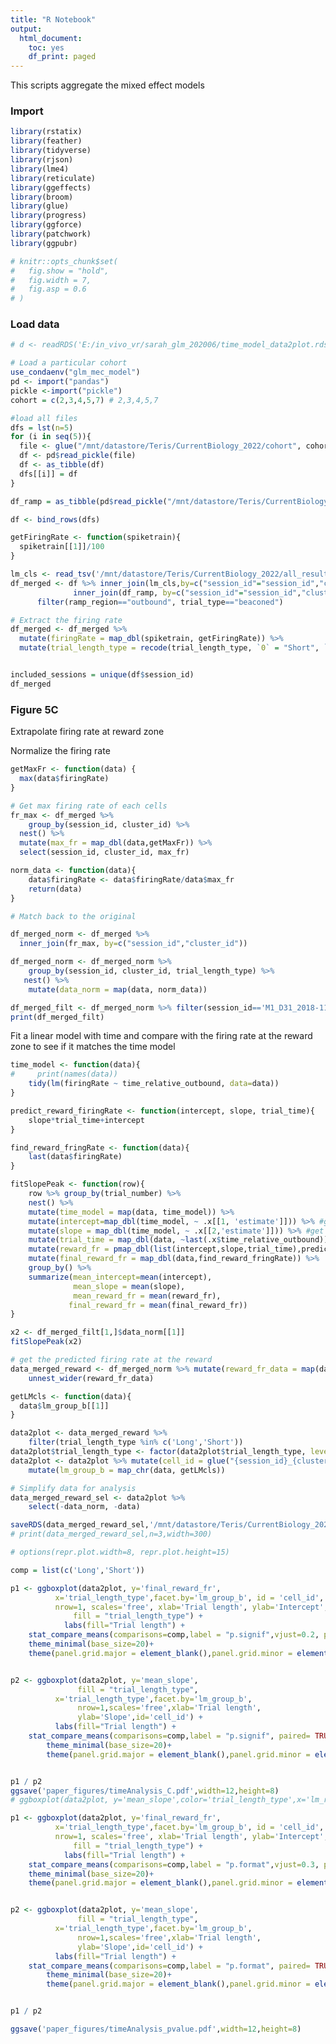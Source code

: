 ```yaml
---
title: "R Notebook"
output:
  html_document:
    toc: yes
    df_print: paged
---
```


This scripts aggregate the mixed effect models


### Import


```r
library(rstatix)
library(feather)
library(tidyverse)
library(rjson)
library(lme4)
library(reticulate)
library(ggeffects)
library(broom)
library(glue)
library(progress)
library(ggforce)
library(patchwork)
library(ggpubr)

# knitr::opts_chunk$set(
#   fig.show = "hold",
#   fig.width = 7,
#   fig.asp = 0.6
# )

```

### Load data

```r
# d <- readRDS('E:/in_vivo_vr/sarah_glm_202006/time_model_data2plot.rds')

# Load a particular cohort
use_condaenv("glm_mec_model")
pd <- import("pandas")
pickle <-import("pickle")
cohort = c(2,3,4,5,7) # 2,3,4,5,7

#load all files
dfs = lst(n=5)
for (i in seq(5)){
  file <- glue("/mnt/datastore/Teris/CurrentBiology_2022/cohort", cohort[[i]], "_df4r.pkl")
  df <- pd$read_pickle(file)
  df <- as_tibble(df)
  dfs[[i]] = df
}

df_ramp = as_tibble(pd$read_pickle("/mnt/datastore/Teris/CurrentBiology_2022/all_rampscore.pkl"))


```

```r

df <- bind_rows(dfs)

getFiringRate <- function(spiketrain){
  spiketrain[[1]]/100
}

lm_cls <- read_tsv('/mnt/datastore/Teris/CurrentBiology_2022/all_results_coefficients.csv')
df_merged <- df %>% inner_join(lm_cls,by=c("session_id"="session_id","cluster_id"="cluster_id")) %>%
              inner_join(df_ramp, by=c("session_id"="session_id","cluster_id"="cluster_id")) %>%
      filter(ramp_region=="outbound", trial_type=="beaconed") 

# Extract the firing rate
df_merged <- df_merged %>%
  mutate(firingRate = map_dbl(spiketrain, getFiringRate)) %>%
  mutate(trial_length_type = recode(trial_length_type, `0` = "Short", `1` = "Middle", `2` = "Long")) 


included_sessions = unique(df$session_id)
df_merged

```
### Figure 5C
Extrapolate firing rate at reward zone

Normalize the firing rate

```r
getMaxFr <- function(data) {
  max(data$firingRate)
}

# Get max firing rate of each cells
fr_max <- df_merged %>%
    group_by(session_id, cluster_id) %>%
  nest() %>%
  mutate(max_fr = map_dbl(data,getMaxFr)) %>%
  select(session_id, cluster_id, max_fr) 

norm_data <- function(data){
    data$firingRate <- data$firingRate/data$max_fr
    return(data)
}

# Match back to the original 

df_merged_norm <- df_merged %>%
  inner_join(fr_max, by=c("session_id","cluster_id")) 

df_merged_norm <- df_merged_norm %>%
    group_by(session_id, cluster_id, trial_length_type) %>%
   nest() %>%
    mutate(data_norm = map(data, norm_data))

```

```r
df_merged_filt <- df_merged_norm %>% filter(session_id=='M1_D31_2018-11-01_12-28-25', cluster_id==7)
print(df_merged_filt)
```

Fit a linear model with time and compare with the firing rate at the reward zone to see if it matches the time model

```r
time_model <- function(data){
#     print(names(data))
    tidy(lm(firingRate ~ time_relative_outbound, data=data))
}

predict_reward_firingRate <- function(intercept, slope, trial_time){
    slope*trial_time+intercept
}

find_reward_fringRate <- function(data){
    last(data$firingRate)
}

fitSlopePeak <- function(row){
    row %>% group_by(trial_number) %>%
    nest() %>%
    mutate(time_model = map(data, time_model)) %>%
    mutate(intercept=map_dbl(time_model, ~ .x[[1, 'estimate']])) %>% #get intercept
    mutate(slope = map_dbl(time_model, ~ .x[[2,'estimate']])) %>% #get slope
    mutate(trial_time = map_dbl(data, ~last(.x$time_relative_outbound))) %>%
    mutate(reward_fr = pmap_dbl(list(intercept,slope,trial_time),predict_reward_firingRate)) %>%
    mutate(final_reward_fr = map_dbl(data,find_reward_fringRate)) %>%
    group_by() %>%
    summarize(mean_intercept=mean(intercept), 
              mean_slope = mean(slope), 
              mean_reward_fr = mean(reward_fr),
             final_reward_fr = mean(final_reward_fr))
}

x2 <- df_merged_filt[1,]$data_norm[[1]]
fitSlopePeak(x2)
```

```r
# get the predicted firing rate at the reward
data_merged_reward <- df_merged_norm %>% mutate(reward_fr_data = map(data_norm,possibly(fitSlopePeak,otherwise = NA))) %>%
    unnest_wider(reward_fr_data)
```


```r

getLMcls <- function(data){
  data$lm_group_b[[1]]
}

data2plot <- data_merged_reward %>%
    filter(trial_length_type %in% c('Long','Short')) 
data2plot$trial_length_type <- factor(data2plot$trial_length_type, levels=c('Long','Short'))
data2plot <- data2plot %>% mutate(cell_id = glue("{session_id}_{cluster_id}")) %>%
    mutate(lm_group_b = map_chr(data, getLMcls))

```


```r
# Simplify data for analysis
data_merged_reward_sel <- data2plot %>%
    select(-data_norm, -data)

saveRDS(data_merged_reward_sel,'/mnt/datastore/Teris/CurrentBiology_2022/S5C_data2plot.rds', compress = FALSE)
# print(data_merged_reward_sel,n=3,width=300)
```


```r
# options(repr.plot.width=8, repr.plot.height=15)

comp = list(c('Long','Short'))

p1 <- ggboxplot(data2plot, y='final_reward_fr',
          x='trial_length_type',facet.by='lm_group_b', id = 'cell_id',
          nrow=1, scales='free', xlab='Trial length', ylab='Intercept',
              fill = "trial_length_type") +
            labs(fill="Trial length") +
    stat_compare_means(comparisons=comp,label = "p.signif",vjust=0.2, paired= TRUE, method='wilcox.test') +
    theme_minimal(base_size=20)+
    theme(panel.grid.major = element_blank(),panel.grid.minor = element_blank(),axis.line = element_line())


p2 <- ggboxplot(data2plot, y='mean_slope',
               fill = "trial_length_type",
          x='trial_length_type',facet.by='lm_group_b',
               nrow=1,scales='free',xlab='Trial length', 
               ylab='Slope',id='cell_id') +
          labs(fill="Trial length") +
    stat_compare_means(comparisons=comp,label = "p.signif", paired= TRUE, vjust=0.2, method='wilcox.test') +
        theme_minimal(base_size=20)+
        theme(panel.grid.major = element_blank(),panel.grid.minor = element_blank(),axis.line = element_line())


p1 / p2
ggsave('paper_figures/timeAnalysis_C.pdf',width=12,height=8)
# ggboxplot(data2plot, y='mean_slope',color='trial_length_type',x='lm_result_outbound')
```


```r

p1 <- ggboxplot(data2plot, y='final_reward_fr',
          x='trial_length_type',facet.by='lm_group_b', id = 'cell_id',
          nrow=1, scales='free', xlab='Trial length', ylab='Intercept',
              fill = "trial_length_type") +
            labs(fill="Trial length") +
    stat_compare_means(comparisons=comp,label = "p.format",vjust=0.3, paired= TRUE, method='wilcox.test') +
    theme_minimal(base_size=20)+
    theme(panel.grid.major = element_blank(),panel.grid.minor = element_blank(),axis.line = element_line())


p2 <- ggboxplot(data2plot, y='mean_slope',
               fill = "trial_length_type",
          x='trial_length_type',facet.by='lm_group_b',
               nrow=1,scales='free',xlab='Trial length', 
               ylab='Slope',id='cell_id') +
          labs(fill="Trial length") +
    stat_compare_means(comparisons=comp,label = "p.format", paired= TRUE, vjust=0.3, method='wilcox.test') +
        theme_minimal(base_size=20)+
        theme(panel.grid.major = element_blank(),panel.grid.minor = element_blank(),axis.line = element_line())


p1 / p2

ggsave('paper_figures/timeAnalysis_pvalue.pdf',width=12,height=8)

```

